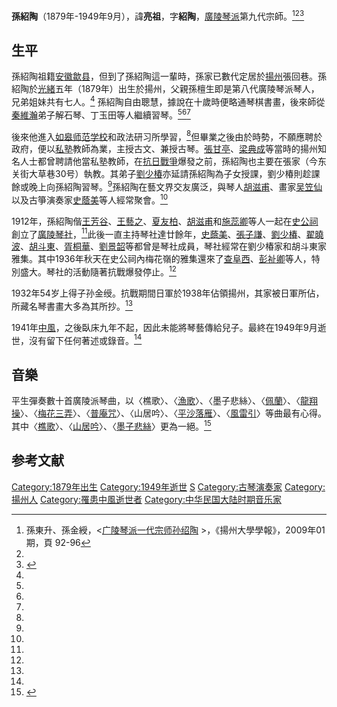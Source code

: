 {{Infobox entertainer
| type                      = 傳統音樂
| name                      = 孫紹陶
| birth_name                = 孫亮祖
| birth_date                = 1879年
| birth_place               = {{QING-1862}}[[揚州府|揚州府]]
| death_date                = {{death year and age|1949|1879|9}}
| occupation                = 私塾教師、古琴演奏家
| background                =
| instrument                = [[古琴|古琴]]
| genre                     = [[中國傳統音樂|中國傳統音樂]]
}}

'''孫紹陶'''（1879年-1949年9月），諱'''亮祖'''，字'''紹陶'''，[[廣陵琴派|廣陵琴派]]第九代宗師。<ref name="學報">孫東升、孫金綬，<[http://xuewen.cnki.net/CJFD-YZDR200901014.html 广陵琴派一代宗师孙绍陶] {{Wayback|url=http://xuewen.cnki.net/CJFD-YZDR200901014.html |date=20211125040204 }}>，《揚州大學學報》，2009年01期，頁 92-96</ref><ref name=":0" /><ref name="協會">{{Cite web|title=孙绍陶先生与广陵琴社|url=http://www.yzqzxh.com/shipin/49.html|accessdate=2015-01-07|work=|publisher=揚州市琴箏藝術協會|archive-date=2019-08-31|archive-url=https://web.archive.org/web/20190831111604/http://www.yzqzxh.com/shipin/49.html}}</ref>
==生平==
孫紹陶祖籍[[安徽|安徽]][[歙县|歙县]]，但到了孫紹陶這一輩時，孫家已數代定居於[[揚州|揚州]]張回巷。孫紹陶於[[光緒|光緒]]五年（1879年）出生於揚州，父親孫檀生即是第八代廣陵琴派琴人，兄弟姐妹共有七人。<ref name="學報"/> 孫紹陶自由聰慧，據說在十歲時便略通琴棋書畫，後來師從[[秦維瀚|秦維瀚]]弟子解石琴、丁玉田等人繼續習琴。<ref name="學報" /><ref name=":0" /><ref name="協會" />

後來他進入[[如皋师范学校|如皋师范学校]]和政法研习所學習，<ref name="協會" />但畢業之後由於時勢，不願應聘於政府，便以[[私塾|私塾]]教師為業，主授古文、兼授古琴。[[張甘亭|張甘亭]]、[[梁典成|梁典成]]等當時的揚州知名人士都曾聘請他當私塾教師，在[[抗日戰爭|抗日戰爭]]爆發之前，孫紹陶也主要在張家（今东关街大草巷30号）執教。其弟子[[劉少椿|劉少椿]]亦延請孫紹陶為子女授課，劉少椿則趁課餘或晚上向孫紹陶習琴。<ref name=":0" />孫紹陶在藝文界交友廣泛，與琴人[[胡滋甫|胡滋甫]]、畫家[[吴笠仙|吴笠仙]]以及古箏演奏家[[史蔭美|史蔭美]]等人經常聚會。<ref name="學報"/>

1912年，孫紹陶偕[[王芳谷|王芳谷]]、[[王藝之|王藝之]]、[[夏友柏|夏友柏]]、[[胡滋甫|胡滋甫]]和[[施蕊卿|施蕊卿]]等人一起在[[史公祠|史公祠]]創立了[[廣陵琴社|廣陵琴社]]，<ref name="協會" />此後一直主持琴社達廿餘年，[[史蔭美|史蔭美]]、[[張子謙|張子謙]]、[[劉少椿|劉少椿]]、[[翟曉波|翟曉波]]、[[胡斗東|胡斗東]]、[[胥桐華|胥桐華]]、[[劉景韶|劉景韶]]等都曾是琴社成員，琴社經常在劉少椿家和胡斗東家雅集。其中1936年秋天在史公祠內梅花嶺的雅集還來了[[查阜西|查阜西]]、[[彭祉卿|彭祉卿]]等人，特別盛大。琴社的活動隨著抗戰爆發停止。<ref name="學報" />

1932年54岁上得子孙金绶。抗戰期間日軍於1938年佔領揚州，其家被日軍所佔，所藏名琴書畫大多為其所抄。<ref name="學報" />

1941年[[中風|中風]]，之後臥床九年不起，因此未能將琴藝傳給兒子。最終在1949年9月逝世，沒有留下任何著述或錄音。<ref name="學報" />

== 音樂 ==

平生彈奏數十首廣陵派琴曲，以〈樵歌〉、〈[[漁歌|漁歌]]〉、〈墨子悲絲〉、〈[[佩蘭_(古琴曲)|佩蘭]]〉、〈[[龍翔操|龍翔操]]〉、〈[[梅花三弄|梅花三弄]]〉、〈[[普庵咒|普庵咒]]〉、〈山居吟〉、〈[[平沙落雁|平沙落雁]]〉、〈[[風雷引|風雷引]]〉等曲最有心得。其中〈[[樵歌|樵歌]]〉、〈[[山居吟|山居吟]]〉、〈[[墨子悲絲|墨子悲絲]]〉更為一絕。<ref name=":0">{{Cite journal|title=〈廣陵琴社社長孫紹陶〉|author=梅曰強|url=http://cnki.sris.com.tw/kcms/detail/detail.aspx?QueryID=1&CurRec=1&DbCode=CJFD&dbname=CJFD9093&filename=NJBY199102023&uid=V2k4ZjNPNGlWbXpVdC9KMTRHWTkrb3ZpWTB6MjFGbUJLdlFCVnFXM3p2alJ3WVZX|authorlink=梅曰強|journal=《南京藝術學院學報》|issue=2|year=1991|page=62|access-date=2021-09-07|archive-date=2021-09-07|archive-url=https://web.archive.org/web/20210907015943/http://cnki.sris.com.tw/kcms/detail/detail.aspx?QueryID=1&CurRec=1&DbCode=CJFD&dbname=CJFD9093&filename=NJBY199102023&uid=V2k4ZjNPNGlWbXpVdC9KMTRHWTkrb3ZpWTB6MjFGbUJLdlFCVnFXM3p2alJ3WVZX}}</ref>

== 参考文献 ==
{{reflist}}

{{Authority control}}
{{DEFAULTSORT:S孫}}
[[Category:1879年出生|Category:1879年出生]]
[[Category:1949年逝世|Category:1949年逝世]]
[[Category:孫姓|S]]
[[Category:古琴演奏家|Category:古琴演奏家]]
[[Category:揚州人|Category:揚州人]]
[[Category:罹患中風逝世者|Category:罹患中風逝世者]]
[[Category:中华民国大陆时期音乐家|Category:中华民国大陆时期音乐家]]